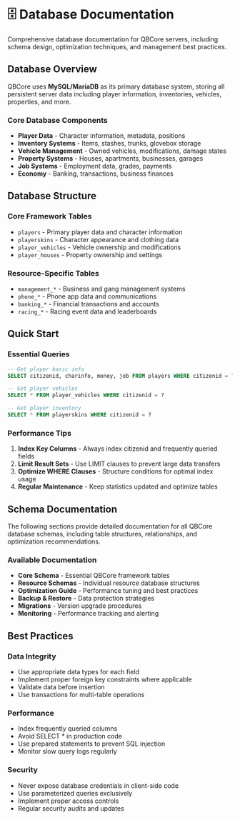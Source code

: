 # 🗄️ Database Documentation

Comprehensive database documentation for QBCore servers, including schema design, optimization techniques, and management best practices.

## Database Overview

QBCore uses **MySQL/MariaDB** as its primary database system, storing all persistent server data including player information, inventories, vehicles, properties, and more.

### Core Database Components

- **Player Data** - Character information, metadata, positions
- **Inventory Systems** - Items, stashes, trunks, glovebox storage  
- **Vehicle Management** - Owned vehicles, modifications, damage states
- **Property Systems** - Houses, apartments, businesses, garages
- **Job Systems** - Employment data, grades, payments
- **Economy** - Banking, transactions, business finances

## Database Structure

### Core Framework Tables
- `players` - Primary player data and character information
- `playerskins` - Character appearance and clothing data
- `player_vehicles` - Vehicle ownership and modifications
- `player_houses` - Property ownership and settings

### Resource-Specific Tables
- `management_*` - Business and gang management systems
- `phone_*` - Phone app data and communications
- `banking_*` - Financial transactions and accounts
- `racing_*` - Racing event data and leaderboards

## Quick Start

### Essential Queries

```sql
-- Get player basic info
SELECT citizenid, charinfo, money, job FROM players WHERE citizenid = ?

-- Get player vehicles
SELECT * FROM player_vehicles WHERE citizenid = ?

-- Get player inventory
SELECT * FROM playerskins WHERE citizenid = ?
```

### Performance Tips

1. **Index Key Columns** - Always index citizenid and frequently queried fields
2. **Limit Result Sets** - Use LIMIT clauses to prevent large data transfers
3. **Optimize WHERE Clauses** - Structure conditions for optimal index usage
4. **Regular Maintenance** - Keep statistics updated and optimize tables

## Schema Documentation

The following sections provide detailed documentation for all QBCore database schemas, including table structures, relationships, and optimization recommendations.

### Available Documentation

- **Core Schema** - Essential QBCore framework tables
- **Resource Schemas** - Individual resource database structures
- **Optimization Guide** - Performance tuning and best practices
- **Backup & Restore** - Data protection strategies
- **Migrations** - Version upgrade procedures
- **Monitoring** - Performance tracking and alerting

## Best Practices

### Data Integrity
- Use appropriate data types for each field
- Implement proper foreign key constraints where applicable
- Validate data before insertion
- Use transactions for multi-table operations

### Performance
- Index frequently queried columns
- Avoid SELECT * in production code
- Use prepared statements to prevent SQL injection
- Monitor slow query logs regularly

### Security
- Never expose database credentials in client-side code
- Use parameterized queries exclusively
- Implement proper access controls
- Regular security audits and updates